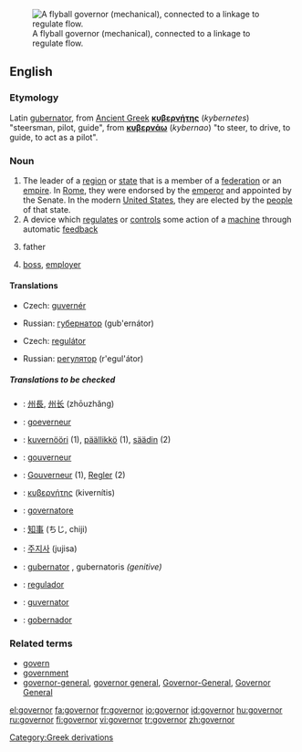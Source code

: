 [[Image:Centrifugal governor.png|thumb|right|A flyball governor (mechanical), connected to a linkage to regulate flow.]]
==English==

===Etymology===
[[Category:Greek derivations]]
Latin [[gubernator]], from [[Ancient Greek]] '''[[κυβερνήτης]]''' (''kybernetes'') "steersman, pilot, guide", from '''[[κυβερνάω]]''' (''kybernao'') "to steer, to drive, to guide, to act as a pilot".

===Noun===
{{en-noun}}

#The leader of a [[region]] or [[state]] that is a member of a [[federation]] or an [[empire]].  In [[Roman Empire|Rome]], they were endorsed by the [[emperor]] and appointed by the Senate.  In the modern [[United States]], they are elected by the [[people]] of that state.
#A device which [[regulate]]s or [[control]]s some action of a [[machine]] through automatic [[feedback]]
#{{informal}} father
#{{informal}} [[boss]], [[employer]]

====Translations====
{{trans-top|leader of a region or state}}
*Czech: [[guvernér]] {{m}}
{{trans-mid}}
*Russian: [[губернатор]] (gub'ernátor) {{m}}
{{trans-bottom}}

{{trans-top|device which regulates or controls}}
*Czech: [[regulátor]] {{m}}
{{trans-mid}}
*Russian: [[регулятор]] (r'egul'átor) {{m}}
{{trans-bottom}}
=====Translations to be checked=====
{{checktrans}}
*{{ttbc|Chinese}}: [[州長]], [[州长]] (zhōuzhǎng)
*{{ttbc|Dutch}}: [[goeverneur]] {{m}}
*{{ttbc|Finnish}}: [[kuvernööri]] (1), [[päällikkö]] (1), [[säädin]] (2)
*{{ttbc|French}}: [[gouverneur]] {{m}}
*{{ttbc|German}}: [[Gouverneur]] {{m}} (1), [[Regler]] {{m}} (2)
*{{ttbc|Greek}}: [[κυβερνήτης]] (kivernítis) {{m}}
*{{ttbc|Italian}}: [[governatore]] {{m}}
*{{ttbc|Japanese}}: [[知事]] (ちじ, chiji)
*{{ttbc|Korean}}: [[주지사]] (jujisa)
*{{ttbc|Latin}}: [[gubernator]] {{m}}, gubernatoris ''(genitive)''
*{{ttbc|Portuguese}}: [[regulador]] {{m}}
*{{ttbc|Romanian}}: [[guvernator]] {{m}}
*{{ttbc|Spanish}}: [[gobernador]] {{m}}

===Related terms===
*[[govern]]
*[[government]]
*[[governor-general]], [[governor general]], [[Governor-General]], [[Governor General]]

[[el:governor]]
[[fa:governor]]
[[fr:governor]]
[[io:governor]]
[[id:governor]]
[[hu:governor]]
[[ru:governor]]
[[fi:governor]]
[[vi:governor]]
[[tr:governor]]
[[zh:governor]]